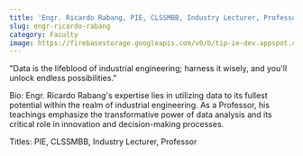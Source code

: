 ```yaml
---
title: 'Engr. Ricardo Rabang, PIE, CLSSMBB, Industry Lecturer, Professor'
slug: engr-ricardo-rabang
category: Faculty
image: https://firebasestorage.googleapis.com/v0/b/tip-ie-dev.appspot.com/o/Faculty%26Admin%2F(RESIZED)%20Engr.%20Ricardo%20Rabang.png?alt=media&token=71ba1126-36b1-4f80-b329-a26985c167a3
---
```


"Data is the lifeblood of industrial engineering; harness it wisely, and you'll unlock endless possibilities."

Bio: Engr. Ricardo Rabang's expertise lies in utilizing data to its fullest potential within the realm of industrial engineering. As a Professor, his teachings emphasize the transformative power of data analysis and its critical role in innovation and decision-making processes.

Titles: PIE, CLSSMBB, Industry Lecturer, Professor
